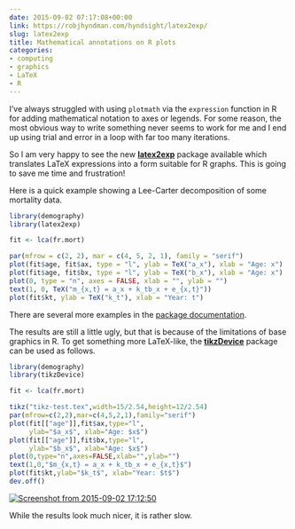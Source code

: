 ```yaml
---
date: 2015-09-02 07:17:08+00:00
link: https://robjhyndman.com/hyndsight/latex2exp/
slug: latex2exp
title: Mathematical annotations on R plots
categories:
- computing
- graphics
- LaTeX
- R
---
```


I've always struggled with using `plotmath` via the `expression` function in R for adding mathematical notation to axes or legends. For some reason, the most obvious way to write something never seems to work for me and I end up using trial and error in a loop with far too many iterations.

So I am very happy to see the new **[latex2exp](https://github.com/stefano-meschiari/latex2exp)** package available which translates LaTeX expressions into a form suitable for R graphs. This is going to save me time and frustration!<!-- more -->

Here is a quick example showing a Lee-Carter decomposition of some mortality data.

```r
library(demography)
library(latex2exp)

fit <- lca(fr.mort)

par(mfrow = c(2, 2), mar = c(4, 5, 2, 1), family = "serif")
plot(fit$age, fit$ax, type = "l", ylab = TeX("a_x"), xlab = "Age: x")
plot(fit$age, fit$bx, type = "l", ylab = TeX("b_x"), xlab = "Age: x")
plot(0, type = "n", axes = FALSE, xlab = "", ylab = "")
text(1, 0, TeX("m_{x,t} = a_x + k_tb_x + e_{x,t}"))
plot(fit$kt, ylab = TeX("k_t"), xlab = "Year: t")
```

There are several more examples in the [package documentation](https://github.com/stefano-meschiari/latex2exp).

The results are still a little ugly, but that is because of the limitations of base graphics in R. To get something more LaTeX-like, the [**tikzDevice**](https://cran.rstudio.com/web/packages/tikzDevice/index.html) package can be used as follows.

```r
library(demography)
library(tikzDevice)

fit <- lca(fr.mort)

tikz("tikz-test.tex",width=15/2.54,height=12/2.54)
par(mfrow=c(2,2),mar=c(4,5,2,1),family="serif")
plot(fit[["age"]],fit$ax,type="l",
     ylab="$a_x$", xlab="Age: $x$")
plot(fit[["age"]],fit$bx,type="l",
     ylab="$b_x$", xlab="Age: $x$")
plot(0,type="n",axes=FALSE,xlab="",ylab="")
text(1,0,"$m_{x,t} = a_x + k_tb_x + e_{x,t}$")
plot(fit$kt,ylab="$k_t$", xlab="Year: $t$")
dev.off()
```

[![Screenshot from 2015-09-02 17:12:50](/files/Screenshot-from-2015-09-02-171250.png)](/files/Screenshot-from-2015-09-02-171250.png)

While the results look much nicer, it is rather slow.
